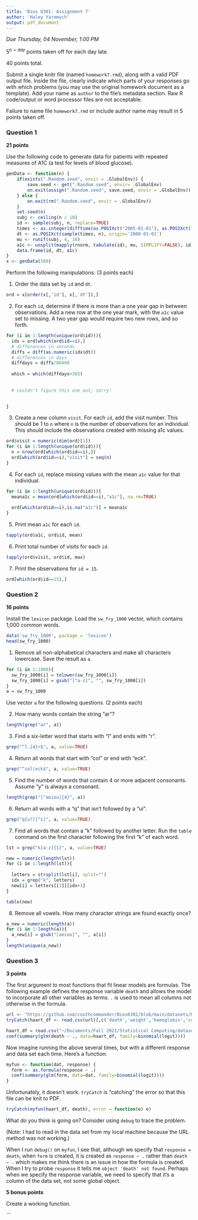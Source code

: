 ```yaml
---
title: 'Bios 6301: Assignment 7'
author: 'Haley Yaremych'
output: pdf_document
---
```


*Due Thursday, 04 November, 1:00 PM*

$5^{n=day}$ points taken off for each day late.

40 points total.

Submit a single knitr file (named `homework7.rmd`), along with a valid PDF output file. Inside the file, clearly indicate which parts of your responses go with which problems (you may use the original homework document as a template). Add your name as `author` to the file's metadata section. Raw R code/output or word processor files are not acceptable.

Failure to name file `homework7.rmd` or include author name may result in 5 points taken off.

### Question 1 ###

**21 points**

Use the following code to generate data for patients with repeated measures of A1C (a test for levels of blood glucose).

```r
genData <- function(n) {
    if(exists(".Random.seed", envir = .GlobalEnv)) {
        save.seed <- get(".Random.seed", envir= .GlobalEnv)
        on.exit(assign(".Random.seed", save.seed, envir = .GlobalEnv))
    } else {
        on.exit(rm(".Random.seed", envir = .GlobalEnv))
    }
    set.seed(n)
    subj <- ceiling(n / 10)
    id <- sample(subj, n, replace=TRUE)
    times <- as.integer(difftime(as.POSIXct("2005-01-01"), as.POSIXct("2000-01-01"), units='secs'))
    dt <- as.POSIXct(sample(times, n), origin='2000-01-01')
    mu <- runif(subj, 4, 10)
    a1c <- unsplit(mapply(rnorm, tabulate(id), mu, SIMPLIFY=FALSE), id)
    data.frame(id, dt, a1c)
}
x <- genData(500)
```

Perform the following manipulations: (3 points each)

1. Order the data set by `id` and `dt`.
```r
ord = x[order(x[,'id'], x[,'dt']),]
```

2. For each `id`, determine if there is more than a one year gap in between observations.  Add a new row at the one year mark, with the `a1c` value set to missing.  A two year gap would require two new rows, and so forth.
```r
for (i in 1:length(unique(ord$id))){
  idx = ord[which(ord$id==i),]
  # differences in seconds
  diffs = diff(as.numeric(idx$dt))
  # differences in days
  diffdays = diffs/86400
  
  which = which(diffdays>365)
  
  
  # couldn't figure this one out, sorry!

  
}
```


3. Create a new column `visit`.  For each `id`, add the visit number.  This should be 1 to `n` where `n` is the number of observations for an individual.  This should include the observations created with missing a1c values.
```r
ord$visit = numeric(dim(ord)[1])
for (i in 1:length(unique(ord$id))){
  n = nrow(ord[which(ord$id==i),])
  ord[which(ord$id==i),"visit"] = seq(n)
}
```

4. For each `id`, replace missing values with the mean `a1c` value for that individual.
```r
for (i in 1:length(unique(ord$id))){
  meana1c = mean(ord[which(ord$id==i),"a1c"], na.rm=TRUE)
  
  ord[which(ord$id==i),is.na("a1c")] = meana1c
}  
```

5. Print mean `a1c` for each `id`.
```r
tapply(ord$a1c, ord$id, mean)
```
6. Print total number of visits for each `id`.
```r
tapply(ord$visit, ord$id, max)
```
7. Print the observations for `id = 15`.
```r
ord[which(ord$id==15),]
```

### Question 2 ###

**16 points**

Install the `lexicon` package. Load the `sw_fry_1000` vector, which contains 1,000 common words.

```r
data('sw_fry_1000', package = 'lexicon')
head(sw_fry_1000)
```

1. Remove all non-alphabetical characters and make all characters lowercase. Save the result as `a`.

```r
for (i in 1:1000){
  sw_fry_1000[i] = tolower(sw_fry_1000[i])
  sw_fry_1000[i] = gsub("[^a-z]", "", sw_fry_1000[i])
}
a = sw_fry_1000
```

Use vector `a` for the following questions. (2 points each)

2. How many words contain the string "ar"?

```r
length(grep("ar", a))
```

3. Find a six-letter word that starts with "l" and ends with "r".

```r
grep("^l.{4}r$", a, value=TRUE)
```

4. Return all words that start with "col" or end with "eck".

```r
grep("^col|eck$", a, value=TRUE)
```

5. Find the number of words that contain 4 or more adjacent consonants. Assume "y" is always a consonant.

```r
length(grep("[^aeiou]{4}", a))
```

6. Return all words with a "q" that isn't followed by a "ui".

```r
grep("q[u?][^i]", a, value=TRUE)
```

7. Find all words that contain a "k" followed by another letter. Run the `table` command on the first character following the first "k" of each word.

```r
lst = grep("k[a-z]{1}", a, value=TRUE)

new = numeric(length(lst))
for (i in 1:length(lst)){
  
  letters = strsplit(lst[i], split="")
  idx = grep("k", letters)
  new[i] = letters[[1]][idx+1]
}

table(new)
```

8. Remove all vowels. How many character strings are found exactly once?

```r
a_new = numeric(length(a))
for (i in 1:length(a)){
  a_new[i] = gsub("[aeiou]", "", a[i])
}
length(unique(a_new))
```

### Question 3 ###

**3 points**

The first argument to most functions that fit linear models are formulas.  The following example defines the response variable `death` and allows the model to incorporate all other variables as terms. `.` is used to mean all columns not otherwise in the formula.

```r
url <- "https://github.com/couthcommander/Bios6301/blob/main/datasets/haart.csv"
tryCatch(haart_df <- read.csv(url)[,c('death','weight','hemoglobin','cd4baseline')], error=function(e) e)

haart_df = read.csv("~/Documents/Fall 2021/Statistical Computing/datasets/haart.csv")
coef(summary(glm(death ~ ., data=haart_df, family=binomial(logit))))
```

Now imagine running the above several times, but with a different response and data set each time.  Here's a function:

```r
myfun <- function(dat, response) {
  form <- as.formula(response ~ .)
  coef(summary(glm(form, data=dat, family=binomial(logit))))
}
```

Unfortunately, it doesn't work. `tryCatch` is "catching" the error so that this file can be knit to PDF.

```r
tryCatch(myfun(haart_df, death), error = function(e) e)
```

What do you think is going on?  Consider using `debug` to trace the problem.

(Note: I had to read in the data set from my local machine because the URL method was not working.) 

When I run `debug()` on `myfun`, I see that, although we specify that `response = death`, when `form` is created, it is created as `response ~ .` rather than `death ~ .` which makes me think there is an issue in how the formula is created. When I try to probe `response` it tells me `object 'death' not found`. Perhaps when we specify the response variable, we need to specify that it's a column of the data set, not some global object.

**5 bonus points**

Create a working function.


```

